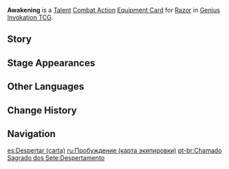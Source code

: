 {{About|the [[Genius Invokation TCG]] Equipment Card|[[Razor]]'s [[1st Ascension Passive]]|Awakening}}
{{Genius Invokation TCG Infobox
|title     = Awakening
|id        = 214021
|image     = Awakening Equipment Card.png
|type      = Equipment Card
|group     = Talent
|character = Razor
|skill     = Claw and Thunder
|effect    = '''Combat Action''': When your active character is '''Razor''', equip this card.<br />After Razor equips this card, immediately use '''[[Claw and Thunder (Character_Card_Talent)|Claw and Thunder]]''' once.<br />After your Razor, who has this card equipped, '''uses Claw and Thunder''': 1 of your Electro characters gains 1 Energy. (Active Character prioritized)
|matching  = 4
|element   = Electro
|source1   = Achieve victory within 6 Rounds in [[Genius Invokation TCG/Stage/Razor/Friendly Fracas|Friendly Fracas (Razor)]]
|source2   = Win with less than 2 characters defeated in [[Genius Invokation TCG/Stage/Razor/Friendly Fracas|Friendly Fracas (Razor)]]
}}
'''Awakening''' is a [[Talent Card|Talent]] [[Talent Combat Action Card|Combat Action]] [[Equipment Card]] for [[Razor (Character Card)|Razor]] in [[Genius Invokation TCG]].

==Story==
{{Description|The hunt is about to begin.|title=Razor: Awakening}}

==Stage Appearances==
{{Genius Invokation TCG Stage Appearances}}

==Other Languages==
{{Transclude|Awakening|Other Languages}}

==Change History==
{{Change History|3.3}}

==Navigation==
{{Genius Invokation TCG Navbox|Equipment Card}}

[[es:Despertar (carta)]]
[[ru:Пробуждение (карта экипировки)]]
[[pt-br:Chamado Sagrado dos Sete:Despertamento]]